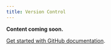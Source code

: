 ```yaml
---
title: Version Control
---
```


__Content coming soon.__

[Get started with GitHub documentation](https://docs.github.com/en/get-started/start-your-journey).